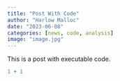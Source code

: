 ```yaml
---
title: "Post With Code"
author: "Harlow Malloc"
date: "2023-06-08"
categories: [news, code, analysis]
image: "image.jpg"
---
```


This is a post with executable code.

```r
1 + 1
```
